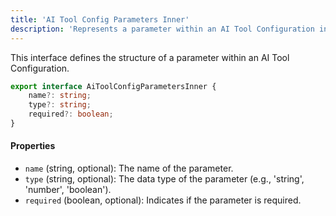 ```yaml
---
title: 'AI Tool Config Parameters Inner'
description: 'Represents a parameter within an AI Tool Configuration in Wacht'
---
```


This interface defines the structure of a parameter within an AI Tool Configuration.

```typescript
export interface AiToolConfigParametersInner {
    name?: string;
    type?: string;
    required?: boolean;
}
```

#### Properties

- `name` (string, optional): The name of the parameter.
- `type` (string, optional): The data type of the parameter (e.g., 'string', 'number', 'boolean').
- `required` (boolean, optional): Indicates if the parameter is required.
